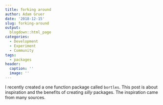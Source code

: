 ```yaml
---
title: forking around
author: Adam Gruer
date: '2018-12-15'
slug: forking-around
output:
  blogdown::html_page
categories:
  - Development
  - Experiment
  - Community
tags:
  - packages
header:
  caption: ''
  image: ''
---
```


I recently created a one function package called `bortles`. This post is about inspiration and the benefits of creating *silly* packages.
The inspiration came from many sources.

